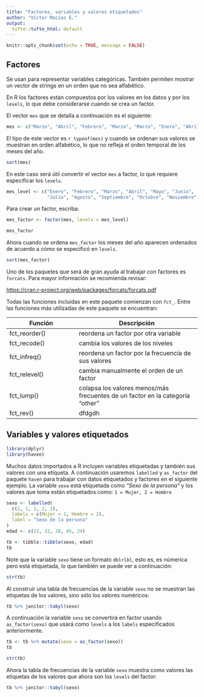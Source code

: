 ```yaml
---
title: "Factores, variables y valores etiquetados"
author: "Víctor Macías E."
output:
  tufte::tufte_html: default
---
```



```r
knitr::opts_chunk$set(echo = TRUE, message = FALSE)
```

## Factores

Se usan para representar variables categóricas. También permiten mostrar un vector de strings en un orden que no sea alfabético.

En R los factores están compuestos por los valores en los datos y por los `levels`, lo que debe considerarse cuando se crea un factor.

El vector `mes` que se detalla a continuación es el siguiente:

```r
mes <- c("Marzo", "Abril", "Febrero", "Marzo", "Marzo", "Enero", "Abril")
```

El tipo de este vector es `r typeof(mes)` y cuando se ordenan sus valores se muestran en orden alfabético, lo que no refleja el orden temporal de los meses del año.

```r
sort(mes)
```

En este caso será útil convertir el vector `mes` a factor, lo que requiere especificar los `levels`.

```r
mes_level <- c("Enero", "Febrero", "Marzo", "Abril", "Mayo", "Junio",
               "Julio", "Agosto", "Septiembre", "Octubre", "Noviembre", "Diciembre")
```

Para crear un factor, escriba:

```r
mes_factor <- factor(mes, levels = mes_level)
```

```r
mes_factor
```

Ahora cuando se ordena `mes_factor` los meses del año aparecen ordenados de acuerdo a cómo se especificó en `levels`.

```r
sort(mes_factor)
```

Uno de los paquetes que será de gran ayuda al trabajar con factores es `forcats`. Para mayor información se recomienda revisar:

<https://cran.r-project.org/web/packages/forcats/forcats.pdf>

Todas las funciones incluidas en este paquete comienzan con `fct_`. Entre las funciones más utilizadas de este paquete se encuentran:

Función | Descripción 
---- |-------
fct_reorder() | reordena un factor por otra variable
fct_recode()  | cambia los valores de los niveles
fct_infreq()  | reordena un factor por la frecuencia de sus valores
fct_relevel() | cambia manualmente el orden de un factor
fct_lump()    | colapsa los valores menos/más frecuentes de un factor en la categoría "other"
fct_rev()     | dfdgdh



## Variables y valores etiquetados

```r
library(dplyr)
library(haven)
```

Muchos datos importados a R incluyen variables etiquetadas y también sus valores con una etiqueta. A continuación usaremos `labelled` y `as_factor` del paquete `haven` para trabajar con datos etiquetados y factores en el siguiente ejemplo. La variable `sexo` está etiquetada como *"Sexo de la persona"* y los valores que toma están etiquetados como: `1 = Mujer, 2 = Hombre`

```r
sexo <- labelled(
  c(2, 1, 1, 2, 2), 
  labels = c(Mujer = 1, Hombre = 2),
  label = "Sexo de la persona"
)
edad <- c(21, 32, 28, 45, 24)

tb <- tibble::tibble(sexo, edad)
tb
```

Note que la variable `sexo` tiene un formato `dbl+lbl`, esto es, es númerica pero está etiquetada, lo que también se puede ver a continuación: 

```r
str(tb)
```

Al construir una tabla de frecuencias de la variable `sexo` no se muestran las etiquetas de los valores, sino sólo los valores numéricos:

```r
tb %>% janitor::tabyl(sexo)
```

A continuación la variable `sexo` se convertirá en factor usando `as_factor(sexo)` que usará como `levels` a los `labels` especificados anteriormente.

```r
tb <- tb %>% mutate(sexo = as_factor(sexo))
tb
```

```r
str(tb)
```

Ahora la tabla de frecuencias de la variable `sexo` muestra como valores las etiquetas de los valores que ahora son los `levels` del factor:

```r
tb %>% janitor::tabyl(sexo)
```




